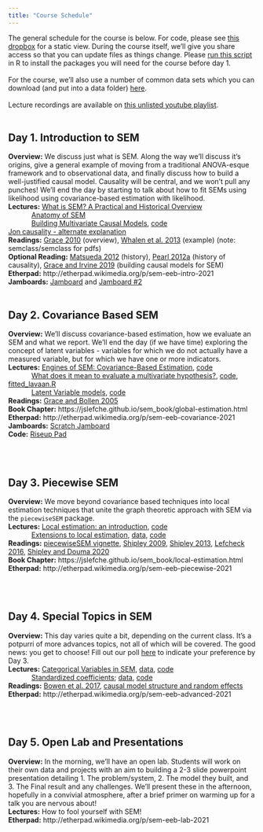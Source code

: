 ```yaml
---
title: "Course Schedule"
---
```

The general schedule for the course is below. 
For code, please see [this dropbox](https://www.dropbox.com/sh/objbunt4wxdlnxb/AAB38yRdxi62BlMC1ca_SYPJa?dl=0) for a static view. During the course itself, we'll give you share access so that you can update files as things change. Please [run this script](./files/scripts/Install_Required_Packages.R) in R to install the packages you will need for the course before day 1.  
\
For the course, we'll also use a number of common data sets which you can download (and put into a data folder) [here](files/data.zip).   
\
Lecture recordings are available on [this unlisted youtube playlist](https://youtube.com/playlist?list=PL8ARh53RvgKGxjtPfFxIfr9MfjWW4zjXl).
\
\

## Day 1. Introduction to SEM  
__Overview:__  We discuss just what is SEM. Along the way we'll discuss it's origins, give a general example of moving from a traditional ANOVA-esque framework and to observational data, and finally discuss how to build a well-justified causal model. Causality will be central, and we won't pull any punches! We'll end the day by starting to talk about how to fit SEMs using likelihood using covariance-based estimation with likelihood.  
__Lectures:__  [What is SEM? A Practical and Historical Overview](lecture_pdfs/A_Brief_History.pdf)  
	&nbsp; &nbsp; &nbsp; &nbsp; &nbsp; &nbsp; 
	[Anatomy of SEM](lecture_pdfs/The_Basics.pdf)  
	&nbsp; &nbsp; &nbsp; &nbsp; &nbsp; &nbsp; 
	[Building Multivariate Causal Models](lecture_pdfs/Multivariate_Causal_Models.pdf), [code](files/scripts/multivariate_causal_models.R)  
	[Jon causality - alternate explanation](lecture_pdfs/Causality (Jon).pdf)  
__Readings:__  [Grace 2010](https://www.dropbox.com/s/zbj2h646z00daxx/Grace%20et%20al%202010%20Ecol%20Monogr.pdf?dl=0) (overview), [Whalen et al. 2013](https://www.dropbox.com/s/cuwk8vngmqjgfgc/Whalen%20et%20al%202013%20Ecology.pdf?dl=0) (example) (note: semclass/semclass for pdfs)  
__Optional Reading:__ [Matsueda 2012](https://www.dropbox.com/s/a2y7z4pmfda1qwq/Matsueda%202012%20history.pdf?dl=0) (history), [Pearl 2012a](https://www.dropbox.com/preview/2020%20Virtual/readings/pearl-causal-lecture.pdf?role=work) (history of causality), [Grace and Irvine 2019](readings/Grace_and_Irvine_2019.pdf) (building causal models for SEM)  
__Etherpad:__ http://etherpad.wikimedia.org/p/sem-eeb-intro-2021  
__Jamboards:__ [Jamboard](https://jamboard.google.com/d/11i20omJK685UKXgNKjewiBJ9bcuYuBW3fQAwqaCKwOE/edit?usp=sharing) and [Jamboard #2](https://jamboard.google.com/d/1HaPb_HXL529uPbDfS78tokR_YdWK7tcJfaF28h5zgxc/edit?usp=sharing)
\
\

## Day 2. Covariance Based SEM  
__Overview:__  We'll discuss covariance-based estimation, how we evaluate an SEM and what we report. We'll end the day (if we have time) exploring the concept of latent variables - variables for which we do not actually have a measured variable, but for which we have one or more indicators.  
__Lectures:__  	[Engines of SEM: Covariance-Based Estimation](lecture_pdfs/Intro_to_Likelihood_Fitting.pdf), [code](files/scripts/Likelihood_Fitting.R)    
	&nbsp; &nbsp; &nbsp; &nbsp; &nbsp; &nbsp; [What does it mean to evaluate a multivariate hypothesis?](lecture_pdfs/Assesing_Likelihood_Fits.pdf), [code](files/scripts/Assessing_Likelihood.R), [fitted_lavaan.R](files/scripts/fitted_lavaan.R)  
	&nbsp; &nbsp; &nbsp; &nbsp; &nbsp; &nbsp; [Latent Variable models](lecture_pdfs/Latent_Variables.pdf), [code](files/scripts/Latent_variables.R)  
__Readings:__  [Grace and Bollen 2005](https://www.dropbox.com/s/s625kis90k33hxn/Grace%20%26%20Bollen%202005%20Bull%20Ecol%20Soc%20Amer.pdf?dl=0)  
__Book Chapter:__ https://jslefche.github.io/sem_book/global-estimation.html  
__Etherpad:__ http://etherpad.wikimedia.org/p/sem-eeb-covariance-2021  
__Jamboards:__ [Scratch Jamboard](https://jamboard.google.com/d/16iqYY0yO8-_uKw2wSdER1LHTFvnx_4kNAh47AZRAXao/edit?usp=sharing)  
__Code:__ [Riseup Pad](https://pad.riseup.net/p/fXWXNoB7SuZ1uwx9Ar65-keep)  

\
\

## Day 3. Piecewise SEM  
__Overview:__  We move beyond covariance based techniques into local estimation techniques that unite the graph theoretic approach with SEM via the `piecewiseSEM` package.  
__Lectures:__  	[Local estimation: an introduction](lecture_pdfs/Local_Estimation.pdf), [code](files/scripts/Local_Estimation_new.R)  
&nbsp; &nbsp; &nbsp; &nbsp; &nbsp; &nbsp; 
[Extensions to local estimation](lecture_pdfs/Local_Estimation_Extensions.pdf), [data](files/data/durocher.csv), [code](files/scripts/Local_Estimation_Extensions.R)  
__Readings:__  [piecewiseSEM vignette](http://jslefche.github.io/piecewiseSEM/articles/piecewiseSEM.html), [Shipley 2009](https://www.dropbox.com/s/junnkl0uvm7h7i7/Shipley%202009%20Ecology.pdf?dl=0), [Shipley 2013](https://www.dropbox.com/s/gf8v8r8u8xmpbh4/Shipley%202013%20Ecology.pdf?dl=0), [Lefcheck 2016](https://www.dropbox.com/s/b3usjrtb0d71qzo/Lefcheck%202016%20Methods%20Ecol%20Evol.pdf?dl=0), [Shipley and Douma 2020](https://www.dropbox.com/s/xmxrahu21k66z9l/Shipley%20%26%20Douma%202020%20Ecology.pdf?dl=0)  
__Book Chapter:__ https://jslefche.github.io/sem_book/local-estimation.html  
__Etherpad:__ http://etherpad.wikimedia.org/p/sem-eeb-piecewise-2021  

\
\

## Day 4. Special Topics in SEM  
__Overview:__  This day varies quite a bit, depending on the current class. It's a potpurri of more advances topics, not all of which will be covered. The good news: you get to choose! Fill out our poll [here](https://forms.gle/QrkC2H2ocNDERC3t7) to indicate your preference by Day 3.  
__Lectures:__  [Categorical Variables in SEM](lecture_pdfs/Categorical_Variables_OVB.pdf), [data](files/data/bowen.csv),  [code](files/scripts/Categorical_Vars.R)  
&nbsp; &nbsp; &nbsp; &nbsp; &nbsp; &nbsp;
[Standardized coefficients](lecture_pdfs/Standardized_coefficients.pdf); [data](files/data/anderson.csv), [code](files/scripts/Standardized_coefficients.R)  
__Readings:__    [Bowen et al. 2017](readings/Bowen_et_al_2017.pdf), [causal model structure and random effects](https://rpubs.com/jebyrnes/causal_mods)  
__Etherpad:__ http://etherpad.wikimedia.org/p/sem-eeb-advanced-2021  

\
\

## Day 5. Open Lab and Presentations  
__Overview:__  In the morning, we'll have an open lab. Students will work on their own data and projects with an aim to building a 2-3 slide powerpoint presentation detailing 1. The problem/system, 2. The model they built, and 3. The Final result and any challenges. We'll present these in the afternoon, hopefully in a convivial atmosphere, after a brief primer on warming up for a talk you are nervous about!  
__Lectures:__  How to fool yourself with SEM!  
__Etherpad:__ http://etherpad.wikimedia.org/p/sem-eeb-lab-2021  

\
\
